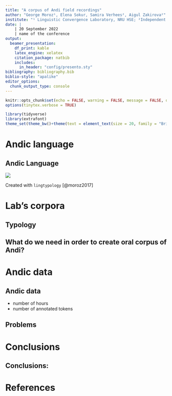 ```yaml
---
title: "A corpus of Andi field recordings"
author: "George Moroz¹, Elena Sokur, Samira Verhees², Aigul Zakirova²"
institute: "¹ Linguistic Convergence Laboratory, NRU HSE; ²Independent researhcer"
date: |
    | 20 September 2022
    | name of the conference
output: 
  beamer_presentation:
    df_print: kable
    latex_engine: xelatex
    citation_package: natbib
    includes:
      in_header: "config/presento.sty"
bibliography: bibliography.bib
biblio-style: "apalike"
editor_options: 
  chunk_output_type: console
---
```


```r
knitr::opts_chunk$set(echo = FALSE, warning = FALSE, message = FALSE, dev='cairo_pdf')
options(tinytex.verbose = TRUE)

library(tidyverse)
library(extrafont)
theme_set(theme_bw()+theme(text = element_text(size = 20, family = "Brill")))
```

# \color{colorwhite} Andic language

## Andic Language

![](images/01_map.png)

Created with `lingtypology` [@moroz2017]

# \color{colorwhite} Lab's corpora

## Typology

## What do we need in order to create oral corpus of Andi?

# \color{colorwhite} Andic data

## Andic data

* number of hours
* number of annotated tokens

## Problems

# \color{colorwhite} Conclusions

## Conclusions:

# References {.allowframebreaks}
